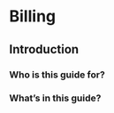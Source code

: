 # Billing

## Introduction {#introduction-billing}

### Who is this guide for?

### What's in this guide?
